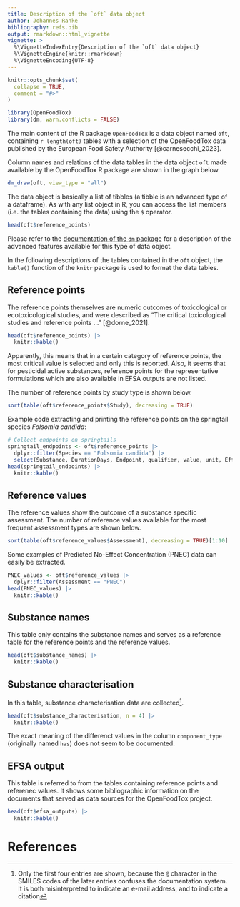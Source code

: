 ```yaml
---
title: Description of the `oft` data object
author: Johannes Ranke
bibliography: refs.bib
output: rmarkdown::html_vignette
vignette: >
  %\VignetteIndexEntry{Description of the `oft` data object}
  %\VignetteEngine{knitr::rmarkdown}
  %\VignetteEncoding{UTF-8}
---
```


```r
knitr::opts_chunk$set(
  collapse = TRUE,
  comment = "#>"
)
```

```r
library(OpenFoodTox)
library(dm, warn.conflicts = FALSE)
```

The main content of the R package `OpenFoodTox` is a data object named
`oft`, containing `r length(oft)` tables with a selection of the OpenFoodTox
data published by the European Food Safety Authority [@carnesecchi_2023].

Column names and relations of the data tables in the data object `oft` made
available by the OpenFoodTox R package are shown in the graph below.


```r
dm_draw(oft, view_type = "all")
```

The data object is basically a list of tibbles (a tibble is an advanced
type of a dataframe). As with any list object in R, you can access
the list members (i.e. the tables containing the data) using the `$`
operator.

```r
head(oft$reference_points)
```

Please refer to the [documentation of the `dm` package](https://dm.cynkra.com) 
for a description of the advanced features available for this type of data object.

In the following descriptions of the tables contained in the `oft` object, the
`kable()` function of the `knitr` package is used to format the data tables.

## Reference points

The reference points themselves are numeric outcomes of toxicological or
ecotoxicological studies, and were described as "The critical toxicological
studies and reference points ..."  [@dorne_2021].

```r
head(oft$reference_points) |>
  knitr::kable()
```

Apparently, this means that in a certain category of reference points, the
most critical value is selected and only this is reported. Also, it seems
that for pesticidal active substances, reference points for the
representative formulations which are also available in EFSA outputs are not
listed.

The number of reference points by study type is shown below.

```r
sort(table(oft$reference_points$Study), decreasing = TRUE)
```

Example code extracting and printing the reference points on
the springtail species *Folsomia candida*:

```r
# Collect endpoints on springtails
springtail_endpoints <- oft$reference_points |>
  dplyr::filter(Species == "Folsomia candida") |>
  select(Substance, DurationDays, Endpoint, qualifier, value, unit, Effect)
head(springtail_endpoints) |>
  knitr::kable()
```

## Reference values

The reference values show the outcome of a substance specific assessment. The 
number of reference values available for the most frequent assessment types are
shown below. 

```r
sort(table(oft$reference_values$Assessment), decreasing = TRUE)[1:10]
```

Some examples of Predicted No-Effect Concentration (PNEC) data can
easily be extracted.

```r
PNEC_values <- oft$reference_values |>
  dplyr::filter(Assessment == "PNEC")
head(PNEC_values) |>
  knitr::kable()
```

## Substance names

This table only contains the substance names and serves as a reference table 
for the reference points and the reference values.

```r
head(oft$substance_names) |>
  knitr::kable()
```

## Substance characterisation

In this table, substance characterisation data are collected^[Only the first
four entries are shown, because the `@` character in the SMILES codes
of the later entries confuses the documentation system. It is
both misinterpreted to indicate an e-mail address, and to indicate a citation].

```r
head(oft$substance_characterisation, n = 4) |>
  knitr::kable()
```

The exact meaning of the differenct values in the column
`component_type` (originally named `has`) does not seem to be documented.

## EFSA output

This table is referred to from the tables containing reference points and
referenec values. It shows some bibliographic information on the documents
that served as data sources for the OpenFoodTox project.

```r
head(oft$efsa_outputs) |>
  knitr::kable()
```

# References
